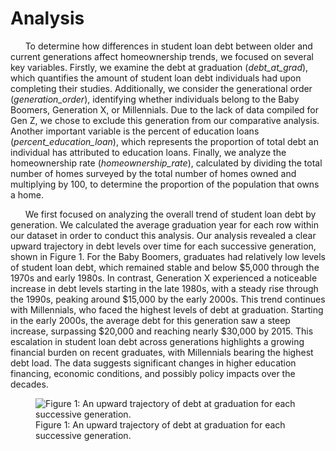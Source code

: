 # Analysis

&nbsp;&nbsp;&nbsp;&nbsp;&nbsp;&nbsp;To determine how differences in student loan debt between older and current generations affect homeownership trends, we focused on several key variables. Firstly, we examine the debt at graduation (*debt_at_grad*), which quantifies the amount of student loan debt individuals had upon completing their studies. Additionally, we consider the generational order (*generation_order*), identifying whether individuals belong to the Baby Boomers, Generation X, or Millennials. Due to the lack of data compiled for Gen Z, we chose to exclude this generation from our comparative analysis. Another important variable is the percent of education loans (*percent_education_loan*), which represents the proportion of total debt an individual has attributed to education loans. Finally, we analyze the homeownership rate (*homeownership_rate*), calculated by dividing the total number of homes surveyed by the total number of homes owned and multiplying by 100, to determine the proportion of the population that owns a home. 

&nbsp;&nbsp;&nbsp;&nbsp;&nbsp;&nbsp;We first focused on analyzing the overall trend of student loan debt by generation. We calculated the average graduation year for each row within our dataset in order to conduct this analysis. Our analysis revealed a clear upward trajectory in debt levels over time for each successive generation, shown in Figure 1. For the Baby Boomers, graduates had relatively low levels of student loan debt, which remained stable and below $5,000 through the 1970s and early 1980s. In contrast, Generation X experienced a noticeable increase in debt levels starting in the late 1980s, with a steady rise through the 1990s, peaking around $15,000 by the early 2000s. This trend continues with Millennials, who faced the highest levels of debt at graduation. Starting in the early 2000s, the average debt for this generation saw a steep increase, surpassing $20,000 and reaching nearly $30,000 by 2015. This escalation in student loan debt across generations highlights a growing financial burden on recent graduates, with Millennials bearing the highest debt load. The data suggests significant changes in higher education financing, economic conditions, and possibly policy impacts over the decades.

![Figure 1: An upward trajectory of debt at graduation for each successive generation.](images/debt_over_time.png)